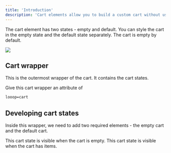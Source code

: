 ```yaml
---
title: 'Introduction'
description: 'Cart elements allow you to build a custom cart without using Webflow ecommerce cart.'
---
```


The cart element has two states - empty and default. You can style the cart in the empty state and the default state separately. The cart is empty by default.

<Frame>
<img src="/images/cart-wrapper.jpg" />
</Frame>

## Cart wrapper
This is the outermost wrapper of the cart. It contains the cart states.

Give this cart wrapper an attribute of 
```html
looop=cart
```
## Developing cart states

Inside this wrapper, we need to add two required elements - the empty cart and the default cart.

<CardGroup cols={2}>
  <Card
    title="Empty State"
    icon="box-open"
    href="/webflow/cart/empty"
  >
    This cart state is visible when the cart is empty.
  </Card>
  <Card
    title="Default State"
    icon="boxes-stacked"
    href="/webflow/cart/default"
  >
    This cart state is visible when the cart has items.
  </Card>
</CardGroup>